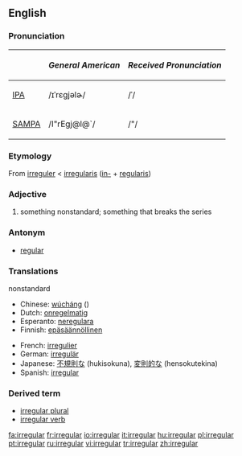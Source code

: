 {{wikipedia}}
==English==

===Pronunciation===
{| border=1 cellpadding=5
! !! ''General American'' !! ''Received Pronunciation''
|-
| [[w:IPA|IPA]] || /ɪˈrɛgjəlɚ/ || /ˈ/
|-
| [[w:SAMPA|SAMPA]] || /I"rEgj@l@`/ || /"/
|}

===Etymology===
From {{OF.}} [[irreguler]] < {{ML.}} [[irregularis]] ([[in-#Latin|in-]] + [[regularis]])

===Adjective===
{{en-adj-more-most}}
# something nonstandard; something that breaks the series

===Antonym===
* [[regular]]

===Translations===
;nonstandard
{{top}}
*Chinese: [[wúcháng]] ({{zh-ts|無常|无常}})
*Dutch: [[onregelmatig]] 
*Esperanto: [[neregulara]] 
*Finnish: [[epäsäännöllinen]]
{{mid}}
*French: [[irregulier]]
*German: [[irregulär]]
*Japanese: [[不規則な]] (hukisokuna), [[変則的な]] (hensokutekina)
*Spanish: [[#Spanish|irregular]]
{{bottom}}

===Derived term===
* [[irregular plural]]
* [[irregular verb]]

[[fa:irregular]]
[[fr:irregular]]
[[io:irregular]]
[[it:irregular]]
[[hu:irregular]]
[[pl:irregular]]
[[pt:irregular]]
[[ru:irregular]]
[[vi:irregular]]
[[tr:irregular]]
[[zh:irregular]]